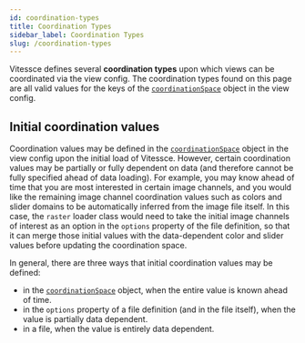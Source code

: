 ```yaml
---
id: coordination-types
title: Coordination Types
sidebar_label: Coordination Types
slug: /coordination-types
---
```


Vitessce defines several __coordination types__ upon which views can be coordinated via the view config. The coordination types found on this page are all valid values for the keys of the [`coordinationSpace`](/docs/view-config-json/#coordinationspace) object in the view config.

<AutogeneratedCoordinationTypes/>

## Initial coordination values

Coordination values may be defined in the [`coordinationSpace`](/docs/view-config-json/#coordinationspace) object in the view config upon the initial load of Vitessce. However, certain coordination values may be partially or fully dependent on data (and therefore cannot be fully specified ahead of data loading). For example, you may know ahead of time that you are most interested in certain image channels, and you would like the remaining image channel coordination values such as colors and slider domains to be automatically inferred from the image file itself. In this case, the `raster` loader class would need to take the initial image channels of interest as an option in the `options` property of the file definition, so that it can merge those initial values with the data-dependent color and slider values before updating the coordination space.

In general, there are three ways that initial coordination values may be defined:
- in the [`coordinationSpace`](/docs/view-config-json/#coordinationspace) object, when the entire value is known ahead of time.
- in the `options` property of a file definition (and in the file itself), when the value is partially data dependent.
- in a file, when the value is entirely data dependent.
